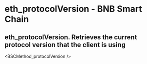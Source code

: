 # eth_protocolVersion - BNB Smart Chain

## eth_protocolVersion. Retrieves the current protocol version that the client is using


<BSCMethod_protocolVersion />
